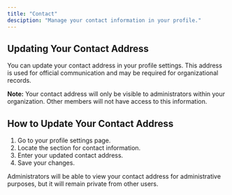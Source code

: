 ```yaml
---
title: "Contact"
desciption: "Manage your contact information in your profile."
---
```



## Updating Your Contact Address

You can update your contact address in your profile settings. This address is used for official communication and may be required for organizational records.

**Note:** Your contact address will only be visible to administrators within your organization. Other members will not have access to this information.

## How to Update Your Contact Address

1. Go to your profile settings page.
2. Locate the section for contact information.
3. Enter your updated contact address.
4. Save your changes.

Administrators will be able to view your contact address for administrative purposes, but it will remain private from other users.

